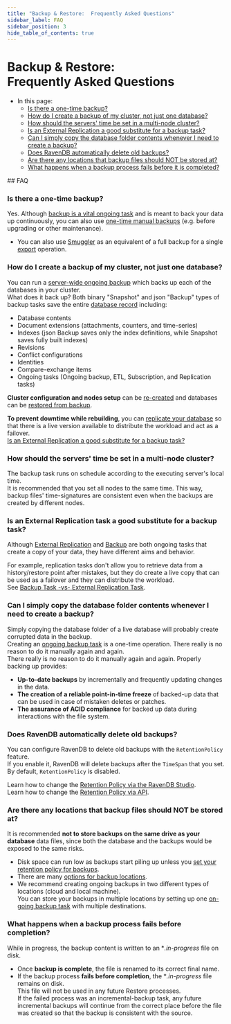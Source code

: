 ```yaml
---
title: "Backup & Restore:  Frequently Asked Questions"
sidebar_label: FAQ
sidebar_position: 3
hide_table_of_contents: true
---
```



# Backup & Restore: <br/> Frequently Asked Questions  
<Admonition type="note" title="Note">

* In this page:  
  * [Is there a one-time backup?](../../../../client-api/operations/maintenance/backup/faq.mdx#is-there-a-one-time-backup)  
  * [How do I create a backup of my cluster, not just one database?](../../../../client-api/operations/maintenance/backup/faq.mdx#how-do-i-create-a-backup-of-my-cluster-not-just-one-database)  
  * [How should the servers' time be set in a multi-node cluster?](../../../../client-api/operations/maintenance/backup/faq.mdx#how-should-the-servers-time-be-set-in-a-multi-node-cluster)  
  * [Is an External Replication a good substitute for a backup task?](../../../../client-api/operations/maintenance/backup/faq.mdx#is-an-external-replication-task-a-good-substitute-for-a-backup-task)  
  * [Can I simply copy the database folder contents whenever I need to create a backup?](../../../../client-api/operations/maintenance/backup/faq.mdx#can-i-simply-copy-the-database-folder-contents-whenever-i-need-to-create-a-backup)  
  * [Does RavenDB automatically delete old backups?](../../../../client-api/operations/maintenance/backup/faq.mdx#does-ravendb-automatically-delete-old-backups)  
  * [Are there any locations that backup files should NOT be stored at?](../../../../client-api/operations/maintenance/backup/faq.mdx#are-there-any-locations-that-backup-files-should-not-be-stored-at)  
  * [What happens when a backup process fails before it is completed?](../../../../client-api/operations/maintenance/backup/faq.mdx#what-happens-when-a-backup-process-fails-before-completion)  

</Admonition>
## FAQ

### Is there a one-time backup?

Yes. Although [backup is a vital ongoing task](../../../../studio/database/tasks/backup-task.mdx#periodic-backup-creation) and is meant to back your data up continuously, 
you can also use [one-time manual backups](../../../../studio/database/tasks/backup-task.mdx#manually-creating-one-time-backups) 
(e.g. before upgrading or other maintenance).  

* You can also use [Smuggler](../../../../client-api/smuggler/what-is-smuggler.mdx#what-is-smuggler) as an equivalent of a full backup for a single [export](../../../../client-api/smuggler/what-is-smuggler.mdx#export) operation.  
### How do I create a backup of my cluster, not just one database?  

You can run a [server-wide ongoing backup](../../../../studio/server/server-wide-backup.mdx) 
which backs up each of the databases in your cluster.  
What does it back up? Both binary "Snapshot" and json "Backup" types of backup tasks 
save the entire [database record](../../../../studio/database/settings/database-record.mdx) including: 

* Database contents
* Document extensions (attachments, counters, and time-series)
* Indexes (json Backup saves only the index definitions, while Snapshot saves fully built indexes)
* Revisions
* Conflict configurations
* Identities
* Compare-exchange items
* Ongoing tasks (Ongoing backup, ETL, Subscription, and Replication tasks)  

**Cluster configuration and nodes setup** can be [re-created](../../../../start/getting-started.mdx#installation--setup) 
and databases can be [restored from backup](../../../../studio/database/create-new-database/from-backup.mdx).  

**To prevent downtime while rebuilding**, you can [replicate your database](../../../../studio/database/tasks/ongoing-tasks/hub-sink-replication/overview.mdx) 
so that there is a live version available to distribute the workload and act as a failover.  
[Is an External Replication a good substitute for a backup task?](../../../../client-api/operations/maintenance/backup/faq.mdx#is-an-external-replication-task-a-good-substitute-for-a-backup-task)  
### How should the servers' time be set in a multi-node cluster?

The backup task runs on schedule according to the executing server's local time.  
It is recommended that you set all nodes to the same time. This way, backup files' 
time-signatures are consistent even when the backups are created by different nodes.  
### Is an External Replication task a good substitute for a backup task?  

Although [External Replication](../../../../studio/database/tasks/ongoing-tasks/external-replication-task.mdx) 
and [Backup](../../../../client-api/operations/maintenance/backup/backup.mdx) 
are both ongoing tasks that create a copy of your data, they have different aims and behavior.  

For example, replication tasks don't allow you to retrieve data from a history/restore point after mistakes, 
but they do create a live copy that can be used as a failover and they can distribute the workload.  
See [Backup Task -vs- External Replication Task](../../../../studio/database/tasks/backup-task.mdx#backup-task--vs--replication-task).  
### Can I simply copy the database folder contents whenever I need to create a backup?  

Simply copying the database folder of a live database will probably create corrupted data in the backup.  
Creating an [ongoing backup task](../../../../client-api/operations/maintenance/backup/backup.mdx) is a one-time operation. 
There really is no reason to do it manually again and again.  
There really is no reason to do it manually again and again. Properly backing up provides: 

* **Up-to-date backups** by incrementally and frequently updating changes in the data.  
* **The creation of a reliable point-in-time freeze** of backed-up data that can be used in case of mistaken deletes or patches.  
* **The assurance of ACID compliance** for backed up data during interactions with the file system.  
### Does RavenDB automatically delete old backups?  

You can configure RavenDB to delete old backups with the `RetentionPolicy` feature.  
If you enable it, RavenDB will delete backups after the `TimeSpan` that you set.  
By default, `RetentionPolicy` is disabled.  

Learn how to change the [Retention Policy via the RavenDB Studio](../../../../studio/database/tasks/backup-task.mdx#retention-policy).  
Learn how to change the [Retention Policy via API](../../../../client-api/operations/maintenance/backup/backup.mdx#backup-retention-policy).
### Are there any locations that backup files should NOT be stored at?  

It is recommended **not to store backups on the same drive as your database** data files, 
since both the database and the backups would be exposed to the same risks.  

* Disk space can run low as backups start piling up unless you [set your retention policy for backups](../../../../client-api/operations/maintenance/backup/faq.mdx#does-ravendb-automatically-delete-old-backups).
* There are many [options for backup locations](../../../../studio/database/tasks/backup-task.mdx#destination).  
* We recommend creating ongoing backups in two different types of locations (cloud and local machine).  
  You can store your backups in multiple locations by setting up one [on-going backup task](../../../../studio/database/tasks/backup-task.mdx) 
  with multiple destinations.  
### What happens when a backup process fails before completion?  

While in progress, the backup content is written to an **.in-progress* file on disk.  

* Once **backup is complete**, the file is renamed to its correct final name.  
* If the backup process **fails before completion**, the **.in-progress* file remains on disk.  
  This file will not be used in any future Restore processes.  
  If the failed process was an incremental-backup task, any future incremental backups will 
  continue from the correct place before the file was created so that the backup is consistent with the source.  



